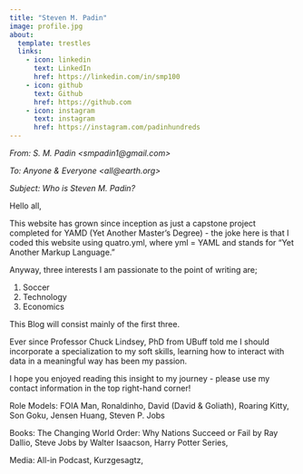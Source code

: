 ```yaml
---
title: "Steven M. Padin"
image: profile.jpg
about: 
  template: trestles
  links:
    - icon: linkedin
      text: LinkedIn
      href: https://linkedin.com/in/smp100
    - icon: github
      text: Github
      href: https://github.com
    - icon: instagram
      text: instagram
      href: https://instagram.com/padinhundreds
---
```


*From: S. M. Padin \<smpadin1\@gmail.com\>*

*To: Anyone & Everyone \<all\@earth.org\>*

*Subject: Who is Steven M. Padin?*

Hello all,

This website has grown since inception as just a capstone project completed for YAMD (Yet Another Master's Degree) - the joke here is that I coded this website using quatro.yml, where yml = YAML and stands for "Yet Another Markup Language."

Anyway, three interests I am passionate to the point of writing are;

1.  Soccer
2.  Technology
3.  Economics

This Blog will consist mainly of the first three.

Ever since Professor Chuck Lindsey, PhD from UBuff told me I should incorporate a specialization to my soft skills, learning how to interact with data in a meaningful way has been my passion.

I hope you enjoyed reading this insight to my journey - please use my contact information in the top right-hand corner!

Role Models: FOIA Man, Ronaldinho, David (David & Goliath), Roaring Kitty, Son Goku, Jensen Huang, Steven P. Jobs

Books: The Changing World Order: Why Nations Succeed or Fail by Ray Dallio, Steve Jobs by Walter Isaacson, Harry Potter Series,

Media: All-in Podcast, Kurzgesagtz,
